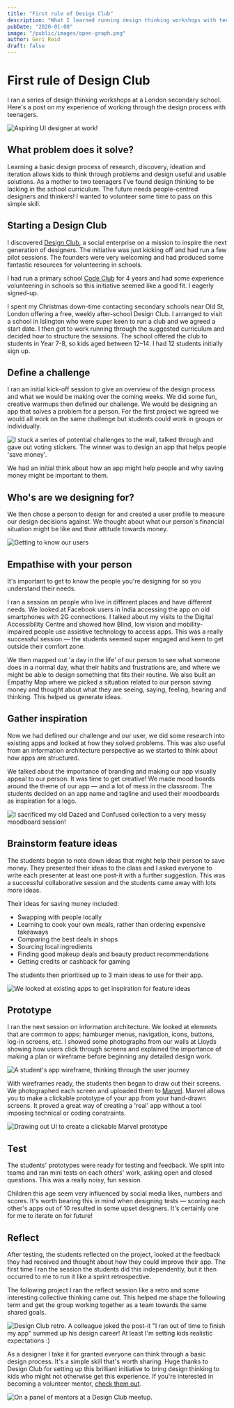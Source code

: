 ```yaml
---
title: "First rule of Design Club"
description: "What I learned running design thinking workshops with teenagers in a London secondary school."
pubDate: "2020-01-08"
image: "/public/images/open-graph.png"
author: Geri Reid
draft: false
---
```


# First rule of Design Club

I ran a series of design thinking workshops at a London secondary school. Here's a post on my experience of working through the design process with teenagers.

![Aspiring UI designer at work!](/images/student-designer.jpg)

## What problem does it solve?

Learning a basic design process of research, discovery, ideation and iteration allows kids to think through problems and design useful and usable solutions. As a mother to two teenagers I've found design thinking to be lacking in the school curriculum. The future needs people-centred designers and thinkers! I wanted to volunteer some time to pass on this simple skill.

<div class="space-m"></div>

## Starting a Design Club

I discovered [Design Club](https://designclub.org.uk/), a social enterprise on a mission to inspire the next generation of designers. The initiative was just kicking off and had run a few pilot sessions. The founders were very welcoming and had produced some fantastic resources for volunteering in schools.

I had run a primary school [Code Club](https://codeclub.org/en/) for 4 years and had some experience volunteering in schools so this initiative seemed like a good fit. I eagerly signed-up.

I spent my Christmas down-time contacting secondary schools near Old St, London offering a free, weekly after-school Design Club. I arranged to visit a school in Islington who were super keen to run a club and we agreed a start date. I then got to work running through the suggested curriculum and decided how to structure the sessions. The school offered the club to students in Year 7-8, so kids aged between 12–14. I had 12 students initially sign up.

<div class="space-m"></div>

## Define a challenge

I ran an initial kick-off session to give an overview of the design process and what we would be making over the coming weeks. We did some fun, creative warmups then defined our challenge. We would be designing an app that solves a problem for a person. For the first project we agreed we would all work on the same challenge but students could work in groups or individually.

![I stuck a series of potential challenges to the wall, talked through and gave out voting stickers. The winner was to design an app that helps people 'save money'.](/images/voting.png)

We had an initial think about how an app might help people and why saving money might be important to them.

<div class="space-m"></div>

## Who's are we designing for?

We then chose a person to design for and created a user profile to measure our design decisions against. We thought about what our person's financial situation might be like and their attitude towards money.

![Getting to know our users](/images/user-profile.jpg)

## Empathise with your person

It's important to get to know the people you're designing for so you understand their needs.

I ran a session on people who live in different places and have different needs. We looked at Facebook users in India accessing the app on old smartphones with 2G connections. I talked about my visits to the Digital Accessibility Centre and showed how Blind, low vision and mobility-impaired people use assistive technology to access apps. This was a really successful session — the students seemed super engaged and keen to get outside their comfort zone.

We then mapped out 'a day in the life' of our person to see what someone does in a normal day, what their habits and frustrations are, and where we might be able to design something that fits their routine. We also built an Empathy Map where we picked a situation related to our person saving money and thought about what they are seeing, saying, feeling, hearing and thinking. This helped us generate ideas.

<div class="space-m"></div>

## Gather inspiration

Now we had defined our challenge and our user, we did some research into existing apps and looked at how they solved problems. This was also useful from an information architecture perspective as we started to think about how apps are structured.

We talked about the importance of branding and making our app visually appeal to our person. It was time to get creative! We made mood boards around the theme of our app — and a lot of mess in the classroom. The students decided on an app name and tagline and used their moodboards as inspiration for a logo.

![I sacrificed my old Dazed and Confused collection to a very messy moodboard session!](/images/moodboard.jpg)

## Brainstorm feature ideas

The students began to note down ideas that might help their person to save money. They presented their ideas to the class and I asked everyone to write each presenter at least one post-it with a further suggestion. This was a successful collaborative session and the students came away with lots more ideas.

Their ideas for saving money included:

- Swapping with people locally  
- Learning to cook your own meals, rather than ordering expensive takeaways  
- Comparing the best deals in shops  
- Sourcing local ingredients  
- Finding good makeup deals and beauty product recommendations  
- Getting credits or cashback for gaming  

The students then prioritised up to 3 main ideas to use for their app.

<div class="space-m"></div>

![We looked at existing apps to get inspiration for feature ideas](/images/inspiration-from-apps.jpg)

## Prototype

I ran the next session on information architecture. We looked at elements that are common to apps: hamburger menus, navigation, icons, buttons, log-in screens, etc. I showed some photographs from our walls at Lloyds showing how users click through screens and explained the importance of making a plan or wireframe before beginning any detailed design work.

![A student's app wireframe, thinking through the user journey](/images/wireframe.jpg)

With wireframes ready, the students then began to draw out their screens. We photographed each screen and uploaded them to [Marvel](https://marvelapp.com/). Marvel allows you to make a clickable prototype of your app from your hand-drawn screens. It proved a great way of creating a 'real' app without a tool imposing technical or coding constraints.

![Drawing out UI to create a clickable Marvel prototype](/images/hand-drawn-ui.jpg)

## Test

The students' prototypes were ready for testing and feedback. We split into teams and ran mini tests on each others' work, asking open and closed questions. This was a really noisy, fun session.

Children this age seem very influenced by social media likes, numbers and scores. It's worth bearing this in mind when designing tests — scoring each other's apps out of 10 resulted in some upset designers. It's certainly one for me to iterate on for future!

<div class="space-m"></div>

## Reflect

After testing, the students reflected on the project, looked at the feedback they had received and thought about how they could improve their app. The first time I ran the session the students did this independently, but it then occurred to me to run it like a sprint retrospective.

The following project I ran the reflect session like a retro and some interesting collective thinking came out. This helped me shape the following term and get the group working together as a team towards the same shared goals.

![Design Club retro. A colleague joked the post-it "I ran out of time to finish my app" summed up his design career! At least I'm setting kids realistic expectations :)](/images/retro.jpg)

As a designer I take it for granted everyone can think through a basic design process. It's a simple skill that's worth sharing. Huge thanks to Design Club for setting up this brilliant initiative to bring design thinking to kids who might not otherwise get this experience. If you're interested in becoming a volunteer mentor, [check them out](https://designclub.org.uk/).

![On a panel of mentors at a Design Club meetup.](/images/design-club-meetup.jpg)
